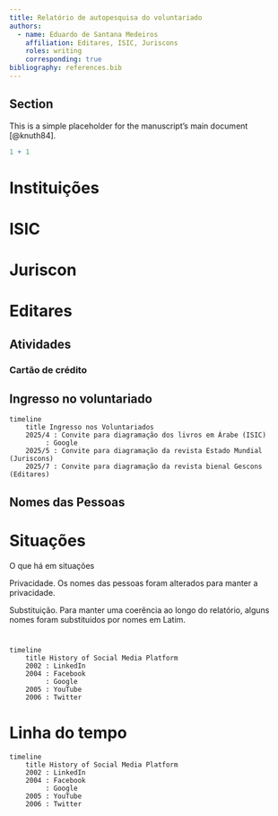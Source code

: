```yaml
---
title: Relatório de autopesquisa do voluntariado
authors:
  - name: Eduardo de Santana Medeiros
    affiliation: Editares, ISIC, Juriscons
    roles: writing
    corresponding: true
bibliography: references.bib
---
```


## Section
This is a simple placeholder for the manuscript's main document [@knuth84].

```r
1 + 1
```

# Instituições

# ISIC

# Juriscon

# Editares

## Atividades

### Cartão de crédito

## Ingresso no voluntariado
```mermaid
timeline
    title Ingresso nos Voluntariados
    2025/4 : Convite para diagramação dos livros em Árabe (ISIC)
         : Google
    2025/5 : Convite para diagramação da revista Estado Mundial (Juriscons)
    2025/7 : Convite para diagramação da revista bienal Gescons (Editares)
```


## Nomes das Pessoas


# Situações

O que há em situações

:::{.callout-note}

Privacidade. Os nomes das pessoas foram alterados para manter a privacidade. 

Substituição. Para manter uma coerência ao longo do relatório, alguns nomes foram substituidos por nomes em Latim.

<!-- 
https://www.dicionariodenomesproprios.com.br/nomes-latim-femininos/
https://www.dicionariodenomesproprios.com.br/nomes-latim-masculinos/
-->

:::

# 

```mermaid
timeline
    title History of Social Media Platform
    2002 : LinkedIn
    2004 : Facebook
         : Google
    2005 : YouTube
    2006 : Twitter
```


# Linha do tempo




```mermaid
timeline
    title History of Social Media Platform
    2002 : LinkedIn
    2004 : Facebook
         : Google
    2005 : YouTube
    2006 : Twitter
```

